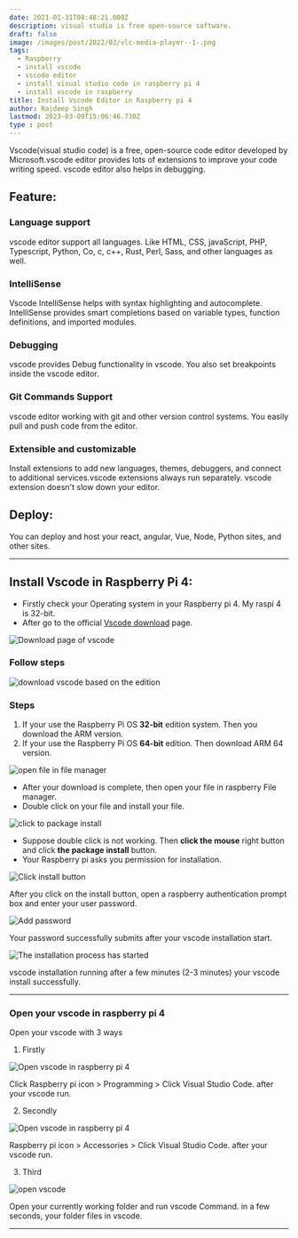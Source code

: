 ```yaml
---
date: 2021-01-31T08:48:21.000Z
description: visual studio is free open-source software.
draft: false
image: /images/post/2022/03/vlc-media-player--1-.png
tags:
  - Raspberry
  - install vscode
  - vscode editor
  - install visual studio code in raspberry pi 4
  - install vscode in raspberry
title: Install Vscode Editor in Raspberry pi 4
author: Rajdeep Singh
lastmod: 2023-03-09T15:06:46.730Z
type : post
---
```


Vscode(visual studio code) is a free, open-source code editor developed by
Microsoft.vscode editor provides lots of extensions to improve your code writing
speed. vscode editor also helps in debugging.

## **Feature:**

### Language support

vscode editor support all languages. Like HTML, CSS, javaScript, PHP,
Typescript, Python, Co, c, c++, Rust, Perl, Sass, and other languages as well.

### IntelliSense

Vscode IntelliSense helps with syntax highlighting and autocomplete.
IntelliSense provides smart completions based on variable types, function
definitions, and imported modules.

### Debugging

vscode provides Debug functionality in vscode. You also set breakpoints inside
the vscode editor.

### Git Commands Support

vscode editor working with git and other version control systems. You easily
pull and push code from the editor.

### Extensible and customizable

Install extensions to add new languages, themes, debuggers, and connect to
additional services.vscode extensions always run separately. vscode extension
doesn't slow down your editor.

## **Deploy:**

You can deploy and host your react, angular, Vue, Node, Python sites, and other
sites.

---

## **Install Vscode in Raspberry Pi 4:**

- Firstly check your Operating system in your Raspberry pi 4. My raspi 4 is 32-bit.
- After go to the official [Vscode download](https://code.visualstudio.com/download) page.

![Download page of vscode](/images/post/2021/01/visualstudio.png "Download page of vscode")

### Follow steps

![download vscode based on the edition](/images/post/2021/01/Steps.png "download vscode based on the edition")

### **Steps**

1. If your use the Raspberry Pi OS **32-bit** edition system. Then you download the ARM version.
2. If your use the Raspberry Pi OS **64-bit** edition. Then download ARM 64 version.

![open file in file manager](/images/post/2021/01/vscodeeditor.png "open file in file manager")

- After your download is complete, then open your file in raspberry File manager.
- Double click on your file and install your file.

![click to package install](/images/post/2021/01/vscodeeditor2.png "click to package install")

- Suppose double click is not working. Then **click the mouse** right button and click **the package install** button.
- Your Raspberry pi asks you permission for installation.

![Click install button](/images/post/2021/01/vscodeeditor4.png "Click install button")

After you click on the install button, open a raspberry authentication prompt
box and enter your user password.

![Add password](/images/post/2021/01/vscodeeditor5.png "Add password")

Your password successfully submits after your vscode installation start.

![The installation process has started](/images/post/2021/01/vscodeeditor6.png "The installation process has started")

vscode installation running after a few minutes (2-3 minutes) your vscode
install successfully.

---

### Open your vscode in raspberry pi 4

Open your vscode with 3 ways

1. Firstly

![Open vscode in raspberry pi 4](/images/post/2021/01/open-vs-code.png "Open vscode in raspberry pi 4")

Click Raspberry pi icon > Programming > Click Visual Studio Code. after your vscode run.

2. Secondly

![Open vscode in raspberry pi 4](/images/post/2021/01/vscodeeditor-2.png "Open vscode in raspberry pi 4")

Raspberry pi icon > Accessories > Click Visual Studio Code. after your vscode run.

3. Third

![open vscode](/images/post/2021/01/vscode-command.png "open vscode")

Open your currently working folder and run vscode Command. in a few seconds,
your folder files in vscode.

---

